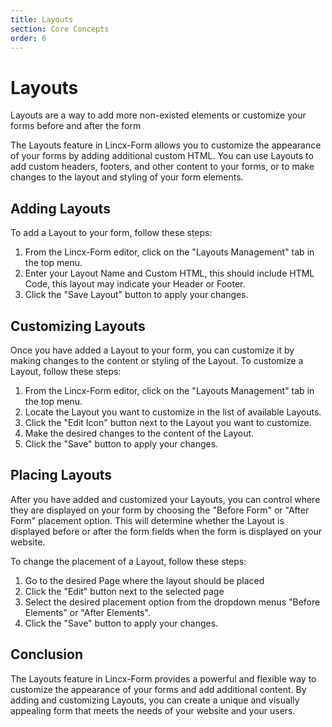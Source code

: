 ```yaml
---
title: Layouts
section: Core Concepts
order: 6
---
```


# Layouts

Layouts are a way to add more non-existed elements or customize your forms before and after the form

The Layouts feature in Lincx-Form allows you to customize the appearance of your forms by adding additional custom HTML. You can use Layouts to add custom headers, footers, and other content to your forms, or to make changes to the layout and styling of your form elements.

## Adding Layouts

To add a Layout to your form, follow these steps:

1. From the Lincx-Form editor, click on the "Layouts Management" tab in the top menu.
2. Enter your Layout Name and Custom HTML, this should include HTML Code, this layout may indicate your Header or Footer.
3. Click the "Save Layout" button to apply your changes.

## Customizing Layouts

Once you have added a Layout to your form, you can customize it by making changes to the content or styling of the Layout. To customize a Layout, follow these steps:

1. From the Lincx-Form editor, click on the "Layouts Management" tab in the top menu.
2. Locate the Layout you want to customize in the list of available Layouts.
3. Click the "Edit Icon" button next to the Layout you want to customize.
4. Make the desired changes to the content of the Layout.
5. Click the "Save" button to apply your changes.

## Placing Layouts

After you have added and customized your Layouts, you can control where they are displayed on your form by choosing the "Before Form" or "After Form" placement option. This will determine whether the Layout is displayed before or after the form fields when the form is displayed on your website.

To change the placement of a Layout, follow these steps:

1. Go to the desired Page where the layout should be placed
2. Click the "Edit" button next to the selected page
3. Select the desired placement option from the dropdown menus "Before Elements" or "After Elements".
4. Click the "Save" button to apply your changes.

## Conclusion

The Layouts feature in Lincx-Form provides a powerful and flexible way to customize the appearance of your forms and add additional content. By adding and customizing Layouts, you can create a unique and visually appealing form that meets the needs of your website and your users.

